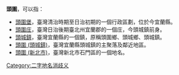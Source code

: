 '''頭圍'''，可以指：
*[[頭圍堡|頭圍堡]]，臺灣清治時期至日治初期的一個行政區劃，位於今宜蘭縣。
*[[頭圍庄|頭圍庄]]，臺灣日治後期臺北州宜蘭郡的一個庄，今頭城鎮前身。
*[[頭城鎮|頭城鎮]]，臺灣宜蘭縣的一個鎮，原稱頭圍鄉、頭城鄉、頭城鎮。
*[[頭圍_(頭城鎮)|頭圍 (頭城鎮)]]，臺灣宜蘭縣頭城鎮的主聚落及鄰近地區。
*[[頭圍_(新北市)|頭圍 (新北市)]]，臺灣新北市石門區的一個地名。
[[Category:二字地名消歧义|Category:二字地名消歧义]]
